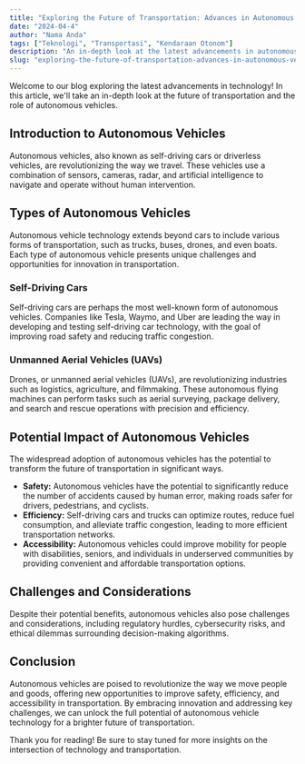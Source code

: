 ```yaml
---
title: "Exploring the Future of Transportation: Advances in Autonomous Vehicles"
date: "2024-04-4"
author: "Nama Anda"
tags: ["Teknologi", "Transportasi", "Kendaraan Otonom"]
description: "An in-depth look at the latest advancements in autonomous vehicle technology, from self-driving cars to unmanned aerial vehicles (UAVs), and their potential impact on the future of transportation."
slug: "exploring-the-future-of-transportation-advances-in-autonomous-vehicles"
---
```


Welcome to our blog exploring the latest advancements in technology! In this article, we'll take an in-depth look at the future of transportation and the role of autonomous vehicles.

## Introduction to Autonomous Vehicles

Autonomous vehicles, also known as self-driving cars or driverless vehicles, are revolutionizing the way we travel. These vehicles use a combination of sensors, cameras, radar, and artificial intelligence to navigate and operate without human intervention.

## Types of Autonomous Vehicles

Autonomous vehicle technology extends beyond cars to include various forms of transportation, such as trucks, buses, drones, and even boats. Each type of autonomous vehicle presents unique challenges and opportunities for innovation in transportation.

### Self-Driving Cars

Self-driving cars are perhaps the most well-known form of autonomous vehicles. Companies like Tesla, Waymo, and Uber are leading the way in developing and testing self-driving car technology, with the goal of improving road safety and reducing traffic congestion.

### Unmanned Aerial Vehicles (UAVs)

Drones, or unmanned aerial vehicles (UAVs), are revolutionizing industries such as logistics, agriculture, and filmmaking. These autonomous flying machines can perform tasks such as aerial surveying, package delivery, and search and rescue operations with precision and efficiency.

## Potential Impact of Autonomous Vehicles

The widespread adoption of autonomous vehicles has the potential to transform the future of transportation in significant ways.

- **Safety:** Autonomous vehicles have the potential to significantly reduce the number of accidents caused by human error, making roads safer for drivers, pedestrians, and cyclists.
- **Efficiency:** Self-driving cars and trucks can optimize routes, reduce fuel consumption, and alleviate traffic congestion, leading to more efficient transportation networks.
- **Accessibility:** Autonomous vehicles could improve mobility for people with disabilities, seniors, and individuals in underserved communities by providing convenient and affordable transportation options.

## Challenges and Considerations

Despite their potential benefits, autonomous vehicles also pose challenges and considerations, including regulatory hurdles, cybersecurity risks, and ethical dilemmas surrounding decision-making algorithms.

## Conclusion

Autonomous vehicles are poised to revolutionize the way we move people and goods, offering new opportunities to improve safety, efficiency, and accessibility in transportation. By embracing innovation and addressing key challenges, we can unlock the full potential of autonomous vehicle technology for a brighter future of transportation.

Thank you for reading! Be sure to stay tuned for more insights on the intersection of technology and transportation.
